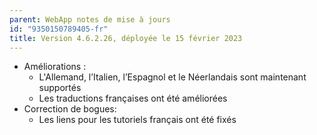```yaml
---
parent: WebApp notes de mise à jours
id: "9350150789405-fr"
title: Version 4.6.2.26, déployée le 15 février 2023
---
```

*   Améliorations :
    *   L'Allemand, l’Italien, l’Espagnol et le Néerlandais sont maintenant supportés
    *   Les traductions françaises ont été améliorées
*   Correction de bogues:
    *   Les liens pour les tutoriels français ont été fixés
